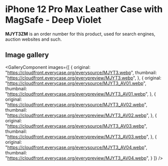 
# iPhone 12 Pro Max Leather Case with MagSafe - Deep Violet

<Callout type='info' emoji='👉🏻'>**MJYT3ZM** is an order number for this product, used for search engines, auction websites and such.</Callout>

## Image gallery

<GalleryComponent
    images={[
      {
        original: "https://cloudfront.everycase.org/everysource/MJYT3.webp",
        thumbnail: "https://cloudfront.everycase.org/everypreview/MJYT3.webp",
      },
      {
        original: "https://cloudfront.everycase.org/everysource/MJYT3_AV01.webp",
        thumbnail: "https://cloudfront.everycase.org/everypreview/MJYT3_AV01.webp",
      },
      {
        original: "https://cloudfront.everycase.org/everysource/MJYT3_AV02.webp",
        thumbnail: "https://cloudfront.everycase.org/everypreview/MJYT3_AV02.webp",
      },
      {
        original: "https://cloudfront.everycase.org/everysource/MJYT3_AV03.webp",
        thumbnail: "https://cloudfront.everycase.org/everypreview/MJYT3_AV03.webp",
      },
      {
        original: "https://cloudfront.everycase.org/everysource/MJYT3_AV04.webp",
        thumbnail: "https://cloudfront.everycase.org/everypreview/MJYT3_AV04.webp",
      }
    ]}
  />
